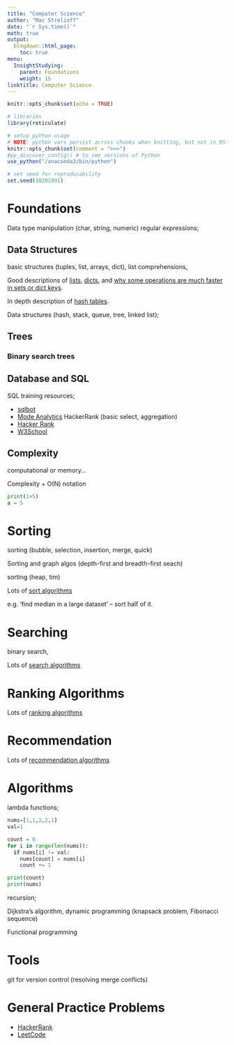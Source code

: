 ```yaml
---
title: "Computer Science"
author: "Mac Strelioff"
date: "`r Sys.time()`"
math: true
output:
  blogdown::html_page:
    toc: true
menu:
  InsightStudying:
    parent: Foundations
    weight: 15
linktitle: Computer Science
---
```


```r
knitr::opts_chunk$set(echo = TRUE)

# libraries
library(reticulate)

# setup python usage
# NOTE: python vars persist across chunks when knitting, but not in RStudio. 
knitr::opts_chunk$set(comment = ">>>")
#py_discover_config() # to see versions of Python
use_python("/anaconda3/bin/python")

# set seed for reproducability
set.seed(10201991)
```

# Foundations

Data type manipulation (char, string, numeric) regular expressions; 

## Data Structures

basic structures (tuples, list, arrays, dict), list comprehensions, 

Good descriptions of [lists](https://runestone.academy/runestone/books/published/pythonds/AlgorithmAnalysis/Lists.html), [dicts](https://runestone.academy/runestone/books/published/pythonds/AlgorithmAnalysis/Dictionaries.html), and [why some operations are much faster in sets or dict keys](https://stackoverflow.com/questions/8929284/what-makes-sets-faster-than-lists).

In depth description of [hash tables](https://en.wikipedia.org/wiki/Hash_table?fbclid=IwAR1N5-jAoM9e6iY58CDP9MAwycenvOXXJwmkpa0eBVDKed3RBs9uVBm9Kkc). 

Data structures (hash, stack, queue, tree, linked list); 

## Trees

### Binary search trees



## Database and SQL

SQL training resources;

- [sqlbot](https://sqlbolt.com/lesson/select_queries_introduction)
- [Mode Analytics](https://community.modeanalytics.com/sql/tutorial/introduction-to-sql/) HackerRank (basic select, aggregation)
- [Hacker Rank](https://www.hackerrank.com/domains/sql)
- [W3School](https://www.w3schools.com/sql/exercise.asp?filename=exercise_select1)

## Complexity

computational or memory...

Complexity + O(N) notation


```python
print(1+5)
a = 5
```

# Sorting

sorting (bubble, selection, insertion, merge, quick)

Sorting and graph algos (depth-first and breadth-first seach)

sorting (heap, tim)

Lots of [sort algorithms](https://www.geeksforgeeks.org/sorting-algorithms/)

e.g. 'find median in a large dataset' -- sort half of it.

# Searching

binary search,

Lots of [search algorithms](https://en.wikipedia.org/wiki/Category:Search_algorithms)

# Ranking Algorithms

Lots of [ranking algorithms](https://en.wikipedia.org/wiki/Ranking_(information_retrieval))

# Recommendation

Lots of [recommendation algorithms](https://en.wikipedia.org/wiki/Recommender_system)


<!---
Data science methods play a major role in discovering recommendations for users. 

Econ, compliments and substitutes (competitors). 

Types of recommendation; compliments (these go together), competitors (you might also like...), temporal (might buy this again in the future). Horizontal and vertical focus 

Temporal involves forecasting, which is a topic for another post. 
--->

# Algorithms

lambda functions;

```python

nums=[1,1,2,2,1]
val=1

count = 0
for i in range(len(nums)):
  if nums[i] != val:
    nums[count] = nums[i]
    count += 1

print(count)
print(nums)
```


recursion; 

Dijkstra's algorithm, dynamic programming (knapsack problem, Fibonacci sequence)

Functional programming

# Tools

git for version control (resolving merge conflicts)

# General Practice Problems

- [HackerRank](https://www.hackerrank.com/dashboard)
- [LeetCode](https://leetcode.com/)













